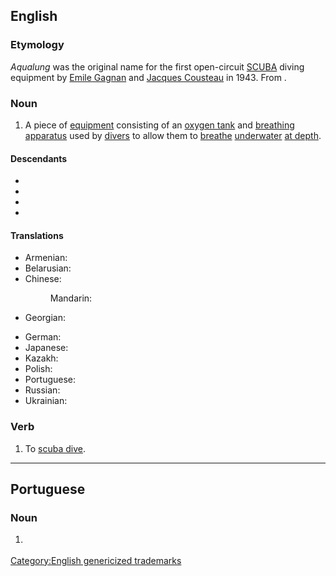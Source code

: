 ==English==
{{wikipedia|aqua-lung}}

===Etymology===
''Aqualung'' was the original name for the first open-circuit [[w:SCUBA|SCUBA]] diving equipment by [[w:Emile Gagnan|Emile Gagnan]] and [[w:Jacques Cousteau|Jacques Cousteau]] in 1943. From {{prefix|en|aqua|lung}}.

===Noun===
{{en-noun}}

# {{lb|en|underwater diving}} A piece of [[equipment]] consisting of an [[oxygen tank]] and [[breathing#Noun|breathing]] [[apparatus]] used by [[diver]]s to allow them to [[breathe]] [[underwater]] [[at depth]].

====Descendants====
* {{desc|ja|アクアラング|tr=akuarangu|bor=1}}
* {{desc|pl|akwalung|bor=1}}
* {{desc|pt|aqualung|bor=1}}
* {{desctree|ru|аквала́нг|bor=1}}

====Translations====
{{trans-top-also|diving equipment|scuba}}
* Armenian: {{t+|hy|ակվալանգ}}
* Belarusian: {{t|be|аквала́нг|m}}
* Chinese:
*: Mandarin: {{t+|cmn|水肺|tr=shuǐfèi}}
* Georgian: {{t|ka|აკვალანგი}}
{{trans-mid}}
* German: {{t|de|Aqualunge|f}}
* Japanese: {{t|ja|アクアラング|tr=akuarangu}}
* Kazakh: {{t|kk|акваланг}}
* Polish: {{t+|pl|akwalung|m}}
* Portuguese: {{t|pt|aqualung|m}}
* Russian: {{t+|ru|аквала́нг|m}}
* Ukrainian: {{t+|uk|аквала́нг|m}}
{{trans-bottom}}

===Verb===
{{en-verb}}

# To [[scuba diving|scuba dive]].

[[Category:English genericized trademarks]]

----

==Portuguese==

===Noun===
{{pt-noun|m|#s}}

# {{lb|pt|diving}} {{l|en|aqualung}} {{gloss|diving equipment}}